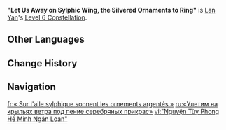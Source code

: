{{Constellation Infobox
|image         = Constellation "Let Us Away on Sylphic Wing, the Silvered Ornaments to Ring".png
|character     = Lan Yan
|level         = 6
|description   = '''[[Swallow-Wisp Pinion Dance]]''' gains 1 additional charge.
|scale_att1    = 
|scale_att2    = 
|utility1      = Charge Addition
|utility2      = 
}}
'''"Let Us Away on Sylphic Wing, the Silvered Ornaments to Ring"''' is [[Lan Yan]]'s [[Level 6 Constellation]].
<!--
==Gameplay Notes==
--><!--
==Preview==
{{Preview
|file = "Let Us Away on Sylphic Wing, the Silvered Ornaments to Ring" Preview
}}
-->
==Other Languages==
{{Other Languages
|en       = "Let Us Away on Sylphic Wing, the Silvered Ornaments to Ring"
|zhs      = 「愿随风兮鸣银鸾」
|zhs_rm   = "Yuàn Suífēng xī Míng Yínluán"
|zht      = 「願隨風兮鳴銀鸞」
|zht_rm   = Yuàn Suífēng xī Míng Yínluán"
|zh_tl    = 
|ja       = 「風に乗る銀鸞の声」
|ja_rm    = "Kaze ni Noru Ginran no Koe"{{Assumed}}
|ja_tl    = 
|ko       = 「은빛 제비처럼 바람 따라 노래하리라」
|ko_rm    = 
|ko_tl    = 
|es       = Volando cual fénix plateado
|es_tl    = Flying Like a Silver Phoenix
|fr       = « Sur l'aile sylphique sonnent les ornements argentés »
|fr_tl    = "On Sylphic Wing, Ring the Silver Ornaments"
|ru       = «Улетим на крыльях ветра под пение серебряных прикрас»
|ru_tl    = 
|th       = "Let Us Away on Sylphic Wing, the Silvered Ornaments to Ring"
|vi       = "Nguyện Tùy Phong Hề Minh Ngân Loan"
|vi_tl    = 
|de       = „Auf Winden ziehen wir, Silberklang ertönt im Flug“
|de_tl    = "On Winds We Fly, Silver Sound Rings Out in Flight"
|id       = "Let Us Away on Sylphic Wing, the Silvered Ornaments to Ring"
|pt       = "Voemos nas Asas com os Anéis Prateados"
|pt_tl    = 
|tr       = "Zarif Kanatlarla Uçalım, Gümüş Süsler Duyulsun"
|tr_tl    = 
|it       = "Fuggiamo su ali leggiadre, per suonare gli argentei ornamenti"
|it_tl    = 
}}

==Change History==
{{Change History|5.3}}

==Navigation==
{{Talent Navbox|Lan Yan}}

[[fr:« Sur l'aile sylphique sonnent les ornements argentés »]]
[[ru:«Улетим на крыльях ветра под пение серебряных прикрас»]]
[[vi:"Nguyện Tùy Phong Hề Minh Ngân Loan"]]